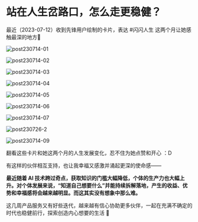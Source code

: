 # 站在人生岔路口，怎么走更稳健？

最近（2023-07-12）收到先锋用户绘制的卡片，表达 #闪闪人生 这两个月让她感触最深的地方🤩


![post230714-01](https://cdn.sunnyhuang.net/share/post230714-01.png ':size=200')

![post230714-02](https://cdn.sunnyhuang.net/share/post230714-02.jpg ':size=200')

![post230714-03](https://cdn.sunnyhuang.net/share/post230714-03.png ':size=200')

![post230714-04](https://cdn.sunnyhuang.net/share/post230714-04.png ':size=200')

![post230714-05](https://cdn.sunnyhuang.net/share/post230714-05.png ':size=200')

![post230714-06](https://cdn.sunnyhuang.net/share/post230714-06.png ':size=200')

![post230714-07](https://cdn.sunnyhuang.net/share/post230714-07.jpg ':size=200')

![post230726-2](https://cdn.sunnyhuang.net/share/post230726-2.jpg ':size=200')

![post230714-09](https://cdn.sunnyhuang.net/share/post230714-09.png ':size=200')

翻看这些卡片和她这两个月的人生发展变化，忍不住为她点赞和开心 ：D

有这样的伙伴相互支持，也让我幸福又感激并涌起更深的使命感——

**最近随着 AI 技术跨过奇点，获取知识的门槛大幅降低，个体的生产力也大幅上升。对个体发展来说，“知道自己想要什么”并能持续拆解落地，产生的收益、优势和幸福感将会越来越明显。而这其实没有想象中那么难。**

这几周产品服务又有好些迭代，越来越有信心协助更多伙伴，一起在充满不确定的时代也稳健前行，探索创造内心想要的生活 🤗